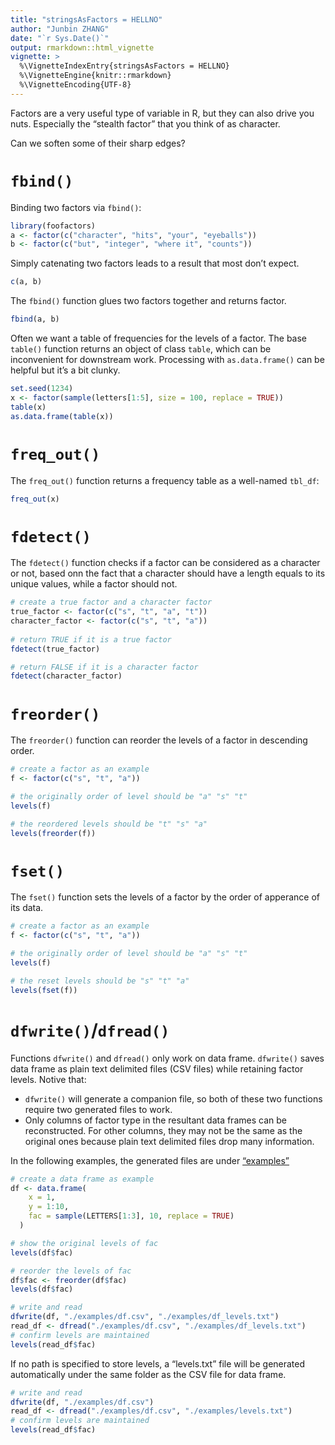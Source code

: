 ```yaml
---
title: "stringsAsFactors = HELLNO"
author: "Junbin ZHANG"
date: "`r Sys.Date()`"
output: rmarkdown::html_vignette
vignette: >
  %\VignetteIndexEntry{stringsAsFactors = HELLNO}
  %\VignetteEngine{knitr::rmarkdown}
  %\VignetteEncoding{UTF-8}
---
```


Factors are a very useful type of variable in R, but they can also drive you nuts. Especially the "stealth factor" that you think of as character.

Can we soften some of their sharp edges?

# `fbind()`

Binding two factors via `fbind()`:

```r
library(foofactors)
a <- factor(c("character", "hits", "your", "eyeballs"))
b <- factor(c("but", "integer", "where it", "counts"))
```

Simply catenating two factors leads to a result that most don't expect.

```r
c(a, b)
```

The `fbind()` function glues two factors together and returns factor.

```r
fbind(a, b)
```

Often we want a table of frequencies for the levels of a factor. The base `table()` function returns an object of class `table`, which can be inconvenient for downstream work. Processing with `as.data.frame()` can be helpful but it's a bit clunky.

```r
set.seed(1234)
x <- factor(sample(letters[1:5], size = 100, replace = TRUE))
table(x)
as.data.frame(table(x))
```

# `freq_out()`

The `freq_out()` function returns a frequency table as a well-named `tbl_df`:

```r
freq_out(x)
```

# `fdetect()`

The `fdetect()` function checks if a factor can be considered as a character or not, based onn the fact that a character should have a length equals to its unique values, while a factor should not.

```r
# create a true factor and a character factor
true_factor <- factor(c("s", "t", "a", "t"))
character_factor <- factor(c("s", "t", "a"))
                      
# return TRUE if it is a true factor
fdetect(true_factor)

# return FALSE if it is a character factor
fdetect(character_factor)
```

# `freorder()`

The `freorder()` function can reorder the levels of a factor in descending order.

```r
# create a factor as an example
f <- factor(c("s", "t", "a"))

# the originally order of level should be "a" "s" "t"
levels(f)

# the reordered levels should be "t" "s" "a"
levels(freorder(f))
```

# `fset()`

The `fset()` function sets the levels of a factor by the order of apperance of its data.

```r
# create a factor as an example
f <- factor(c("s", "t", "a"))

# the originally order of level should be "a" "s" "t"
levels(f)

# the reset levels should be "s" "t" "a"
levels(fset(f))
```

# `dfwrite()`/`dfread()`

Functions `dfwrite()` and `dfread()` only work on data frame. `dfwrite()` saves data frame as plain text delimited files (CSV files) while retaining factor levels. Notive that:

- `dfwrite()` will generate a companion file, so both of these two functions require two generated files to work.
- Only columns of factor type in the resultant data frames can be reconstructed. For other columns, they may not be the same as the original ones because plain text delimited files drop many information.

In the following examples, the generated files are under ["examples"](./examples)

```r
# create a data frame as example
df <- data.frame(
    x = 1,
    y = 1:10,
    fac = sample(LETTERS[1:3], 10, replace = TRUE)
  )

# show the original levels of fac
levels(df$fac)

# reorder the levels of fac
df$fac <- freorder(df$fac)
levels(df$fac)

# write and read
dfwrite(df, "./examples/df.csv", "./examples/df_levels.txt")
read_df <- dfread("./examples/df.csv", "./examples/df_levels.txt")
# confirm levels are maintained
levels(read_df$fac)
```

If no path is specified to store levels, a "levels.txt" file will be generated automatically under the same folder as the CSV file for data frame.

```r
# write and read
dfwrite(df, "./examples/df.csv")
read_df <- dfread("./examples/df.csv", "./examples/levels.txt")
# confirm levels are maintained
levels(read_df$fac)
```

